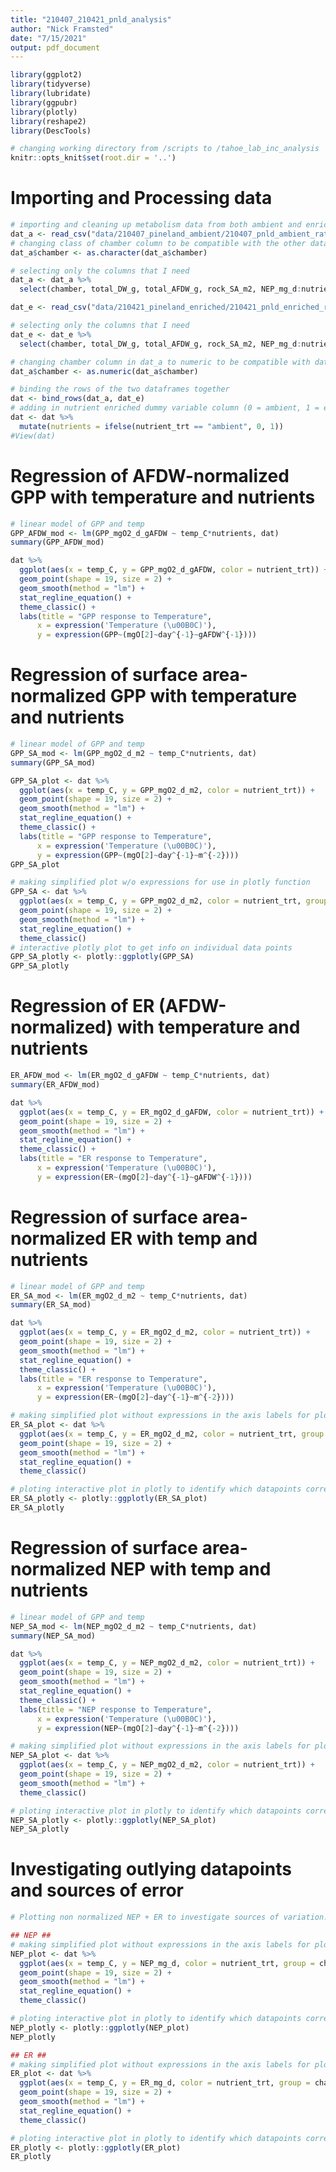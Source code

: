```yaml
---
title: "210407_210421_pnld_analysis"
author: "Nick Framsted"
date: "7/15/2021"
output: pdf_document
---
```


```r
library(ggplot2)
library(tidyverse)
library(lubridate)
library(ggpubr)
library(plotly)
library(reshape2)
library(DescTools)

# changing working directory from /scripts to /tahoe_lab_inc_analysis
knitr::opts_knit$set(root.dir = '..')
```

# Importing and Processing data
```r
# importing and cleaning up metabolism data from both ambient and enriched incubations
dat_a <- read_csv("data/210407_pineland_ambient/210407_pnld_ambient_rates.csv")
# changing class of chamber column to be compatible with the other dataframe
dat_a$chamber <- as.character(dat_a$chamber)

# selecting only the columns that I need
dat_a <- dat_a %>%
  select(chamber, total_DW_g, total_AFDW_g, rock_SA_m2, NEP_mg_d:nutrient_trt)

dat_e <- read_csv("data/210421_pineland_enriched/210421_pnld_enriched_rates.csv")

# selecting only the columns that I need
dat_e <- dat_e %>%
  select(chamber, total_DW_g, total_AFDW_g, rock_SA_m2, NEP_mg_d:nutrient_trt)

# changing chamber column in dat_a to numeric to be compatible with dat_e
dat_a$chamber <- as.numeric(dat_a$chamber)

# binding the rows of the two dataframes together
dat <- bind_rows(dat_a, dat_e)
# adding in nutrient enriched dummy variable column (0 = ambient, 1 = enriched nutrients)
dat <- dat %>%
  mutate(nutrients = ifelse(nutrient_trt == "ambient", 0, 1))
#View(dat)

```

# Regression of AFDW-normalized GPP with temperature and nutrients
```r
# linear model of GPP and temp
GPP_AFDW_mod <- lm(GPP_mgO2_d_gAFDW ~ temp_C*nutrients, dat)
summary(GPP_AFDW_mod)

dat %>%
  ggplot(aes(x = temp_C, y = GPP_mgO2_d_gAFDW, color = nutrient_trt)) +
  geom_point(shape = 19, size = 2) +
  geom_smooth(method = "lm") +
  stat_regline_equation() +
  theme_classic() +
  labs(title = "GPP response to Temperature",
      x = expression('Temperature (\u00B0C)'),
      y = expression(GPP~(mgO[2]~day^{-1}~gAFDW^{-1})))
```

# Regression of surface area-normalized GPP with temperature and nutrients
```r
# linear model of GPP and temp
GPP_SA_mod <- lm(GPP_mgO2_d_m2 ~ temp_C*nutrients, dat)
summary(GPP_SA_mod)

GPP_SA_plot <- dat %>%
  ggplot(aes(x = temp_C, y = GPP_mgO2_d_m2, color = nutrient_trt)) +
  geom_point(shape = 19, size = 2) +
  geom_smooth(method = "lm") +
  stat_regline_equation() +
  theme_classic() +
  labs(title = "GPP response to Temperature",
      x = expression('Temperature (\u00B0C)'),
      y = expression(GPP~(mgO[2]~day^{-1}~m^{-2})))
GPP_SA_plot

# making simplified plot w/o expressions for use in plotly function
GPP_SA <- dat %>%
  ggplot(aes(x = temp_C, y = GPP_mgO2_d_m2, color = nutrient_trt, group = chamber)) +
  geom_point(shape = 19, size = 2) +
  geom_smooth(method = "lm") +
  stat_regline_equation() +
  theme_classic()
# interactive plotly plot to get info on individual data points
GPP_SA_plotly <- plotly::ggplotly(GPP_SA)
GPP_SA_plotly
```

# Regression of ER (AFDW-normalized) with temperature and nutrients
```r
ER_AFDW_mod <- lm(ER_mgO2_d_gAFDW ~ temp_C*nutrients, dat)
summary(ER_AFDW_mod)

dat %>%
  ggplot(aes(x = temp_C, y = ER_mgO2_d_gAFDW, color = nutrient_trt)) +
  geom_point(shape = 19, size = 2) +
  geom_smooth(method = "lm") +
  stat_regline_equation() +
  theme_classic() +
  labs(title = "ER response to Temperature",
      x = expression('Temperature (\u00B0C)'),
      y = expression(ER~(mgO[2]~day^{-1}~gAFDW^{-1})))
```

# Regression of surface area-normalized ER with temp and nutrients
```r
# linear model of GPP and temp
ER_SA_mod <- lm(ER_mgO2_d_m2 ~ temp_C*nutrients, dat)
summary(ER_SA_mod)

dat %>%
  ggplot(aes(x = temp_C, y = ER_mgO2_d_m2, color = nutrient_trt)) +
  geom_point(shape = 19, size = 2) +
  geom_smooth(method = "lm") +
  stat_regline_equation() +
  theme_classic() +
  labs(title = "ER response to Temperature",
      x = expression('Temperature (\u00B0C)'),
      y = expression(ER~(mgO[2]~day^{-1}~m^{-2})))

# making simplified plot without expressions in the axis labels for plotly
ER_SA_plot <- dat %>%
  ggplot(aes(x = temp_C, y = ER_mgO2_d_m2, color = nutrient_trt, group = chamber)) +
  geom_point(shape = 19, size = 2) +
  geom_smooth(method = "lm") +
  stat_regline_equation() +
  theme_classic()

# ploting interactive plot in plotly to identify which datapoints correspond to which chambers
ER_SA_plotly <- plotly::ggplotly(ER_SA_plot)
ER_SA_plotly

```

# Regression of surface area-normalized NEP with temp and nutrients
```r
# linear model of GPP and temp
NEP_SA_mod <- lm(NEP_mgO2_d_m2 ~ temp_C*nutrients, dat)
summary(NEP_SA_mod)

dat %>%
  ggplot(aes(x = temp_C, y = NEP_mgO2_d_m2, color = nutrient_trt)) +
  geom_point(shape = 19, size = 2) +
  geom_smooth(method = "lm") +
  stat_regline_equation() +
  theme_classic() +
  labs(title = "NEP response to Temperature",
      x = expression('Temperature (\u00B0C)'),
      y = expression(NEP~(mgO[2]~day^{-1}~m^{-2})))

# making simplified plot without expressions in the axis labels for plotly
NEP_SA_plot <- dat %>%
  ggplot(aes(x = temp_C, y = NEP_mgO2_d_m2, color = nutrient_trt)) +
  geom_point(shape = 19, size = 2) +
  geom_smooth(method = "lm") +
  theme_classic()

# ploting interactive plot in plotly to identify which datapoints correspond to which chambers
NEP_SA_plotly <- plotly::ggplotly(NEP_SA_plot)
NEP_SA_plotly
```

# Investigating outlying datapoints and sources of error
```r
# Plotting non normalized NEP + ER to investigate sources of variation. This could either be error in DO measurements or error in surface area measurments.

## NEP ##
# making simplified plot without expressions in the axis labels for plotly
NEP_plot <- dat %>%
  ggplot(aes(x = temp_C, y = NEP_mg_d, color = nutrient_trt, group = chamber)) +
  geom_point(shape = 19, size = 2) +
  geom_smooth(method = "lm") +
  stat_regline_equation() +
  theme_classic()

# ploting interactive plot in plotly to identify which datapoints correspond to which chambers
NEP_plotly <- plotly::ggplotly(NEP_plot)
NEP_plotly

## ER ##
# making simplified plot without expressions in the axis labels for plotly
ER_plot <- dat %>%
  ggplot(aes(x = temp_C, y = ER_mg_d, color = nutrient_trt, group = chamber)) +
  geom_point(shape = 19, size = 2) +
  geom_smooth(method = "lm") +
  stat_regline_equation() +
  theme_classic()

# ploting interactive plot in plotly to identify which datapoints correspond to which chambers
ER_plotly <- plotly::ggplotly(ER_plot)
ER_plotly
```